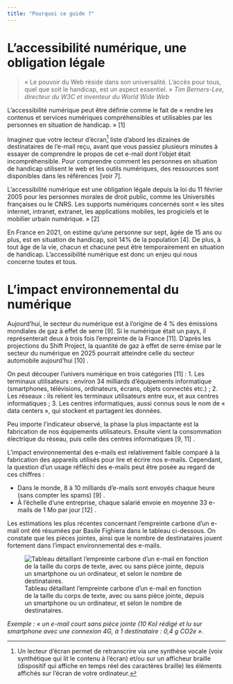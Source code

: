 ```yaml
---
title: "Pourquoi ce guide ?"
---
```


# L’accessibilité numérique, une obligation légale 

> « Le pouvoir du Web réside dans son universalité. L'accès pour tous, quel que soit le handicap, est un aspect essentiel. » *Tim Berners-Lee, directeur du W3C et inventeur du World Wide Web*

L’accessibilité numérique peut être définie comme le fait de « rendre les contenus et services numériques compréhensibles et utilisables par les personnes en situation de handicap. » [1] <!-- ref 1 -->

Imaginez que votre lecteur d’écran[^1] liste d’abord les dizaines de destinataires de l’e-mail reçu, avant que vous passiez plusieurs minutes à essayer de comprendre le propos de cet e-mail dont l’objet était incompréhensible. Pour comprendre comment les personnes en situation de handicap utilisent le web et les outils numériques, des ressources sont disponibles dans les références [voir 7]. <!-- ref 7 -->

[^1]: Un lecteur d’écran permet de retranscrire via une synthèse vocale (voix synthétique qui lit le contenu à l’écran) et/ou sur un afficheur braille (dispositif qui affiche en temps réel des caractères braille) les éléments affichés sur l’écran de votre ordinateur. 

L’accessibilité numérique est une obligation légale depuis la loi du 11 février 2005 pour les personnes morales de droit public, comme les Universités françaises ou le CNRS. Les supports numériques concernés sont « les sites internet, intranet, extranet, les applications mobiles, les progiciels et le mobilier urbain numérique. » [2] <!-- ref 2 -->

En France en 2021, on estime qu’une personne sur sept, âgée de 15 ans ou plus, est en situation de handicap, soit 14% de la population [4]. <!-- ref 4 --> De plus, à tout âge de la vie, chacun et chacune peut être temporairement en situation de handicap. L’accessibilité numérique est donc un enjeu qui nous concerne toutes et tous.

# L’impact environnemental du numérique

Aujourd’hui, le secteur du numérique est à l’origine de 4 % des émissions mondiales de gaz à effet de serre [9]. <!-- ref 9 --> Si le numérique était un pays, il représenterait deux à trois fois l’empreinte de la France [11]. <!-- ref 11 --> D’après les projections du Shift Project, la quantité de gaz à effet de serre émise par le secteur du numérique en 2025 pourrait atteindre celle du secteur automobile aujourd’hui [10] <!-- ref 10 -->.

On peut découper l’univers numérique en trois catégories [11] <!-- ref 11 --> : 
1.	Les terminaux utilisateurs : environ 34 milliards d’équipements informatique (smartphones, télévisions, ordinateurs, écrans, objets connectés etc.) ;
2.	Les réseaux : ils relient les terminaux utilisateurs entre eux, et aux centres informatiques ;
3.	Les centres informatiques, aussi connus sous le nom de « data centers », qui stockent et partagent les données. 

Peu importe l’indicateur observé, la phase la plus impactante est la fabrication de nos équipements utilisateurs. Ensuite vient la consommation électrique du réseau, puis celle des centres informatiques [9, 11] <!-- ref 9 & 11 -->.

L’impact environnemental des e-mails est relativement faible comparé à la fabrication des appareils utilisés pour lire et écrire nos e-mails. Cependant, la question d’un usage réfléchi des e-mails peut être posée au regard de ces chiffres :

-	Dans le monde, 8 à 10 milliards d’e-mails sont envoyés chaque heure (sans compter les spams) [9] <!-- ref 9 -->. 
-	À l’échelle d’une entreprise, chaque salarié envoie en moyenne 33 e-mails de 1 Mo par jour [12] <!-- ref 12 -->. 

Les estimations les plus récentes concernant l’empreinte carbone d’un e-mail ont été résumées par Basile Fighiera dans le tableau ci-dessous. On constate que les pièces jointes, ainsi que le nombre de destinataires jouent fortement dans l’impact environnemental des e-mails.

![Tableau détaillant l'empreinte carbone d'un e-mail en fonction de la taille du corps de texte, avec ou sans pièce jointe, depuis un smartphone ou un ordinateur, et selon le nombre de destinataires.](/img/empreinte-carbone-email.jpg "Empreinte carbone d’un e-mail : mythes, réalités et solutions")

*Exemple : « un e-mail court sans pièce jointe (10 Ko) rédigé et lu sur smartphone avec une connexion 4G, à 1 destinataire : 0,4 g CO2e ».*
